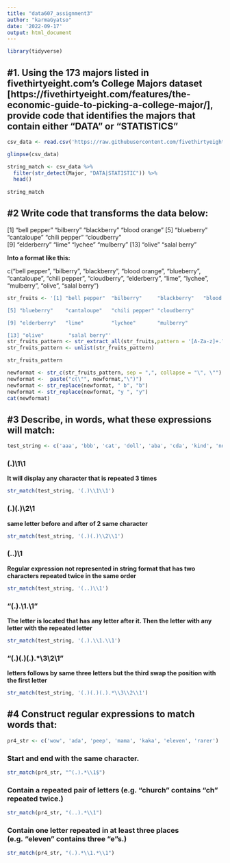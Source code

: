 ```yaml
---
title: "data607_assignment3"
author: "karmaGyatso"
date: '2022-09-17'
output: html_document
---
```

```r
library(tidyverse)
```

## #1. Using the 173 majors listed in fivethirtyeight.com’s College Majors dataset [https://fivethirtyeight.com/features/the-economic-guide-to-picking-a-college-major/], provide code that identifies the majors that contain either "DATA" or "STATISTICS"
```r
csv_data <- read.csv('https://raw.githubusercontent.com/fivethirtyeight/data/master/college-majors/grad-students.csv')

glimpse(csv_data)
```
```r
string_match <- csv_data %>% 
  filter(str_detect(Major, "DATA|STATISTIC")) %>%
  head()
  
string_match
```

## #2 Write code that transforms the data below:
[1] "bell pepper"  "bilberry"     "blackberry"   "blood orange"
[5] "blueberry"    "cantaloupe"   "chili pepper" "cloudberry"  
[9] "elderberry"   "lime"         "lychee"       "mulberry" 
[13] "olive"        "salal berry"

**Into a format like this:**

c("bell pepper", "bilberry", "blackberry", "blood orange", "blueberry", "cantaloupe", "chili pepper", "cloudberry", "elderberry", "lime", "lychee", "mulberry", "olive", "salal berry")

```r
str_fruits <- '[1] "bell pepper"  "bilberry"     "blackberry"   "blood orange"

[5] "blueberry"    "cantaloupe"   "chili pepper" "cloudberry"  

[9] "elderberry"   "lime"         "lychee"       "mulberry"    

[13] "olive"        "salal berry"'
str_fruits_pattern <- str_extract_all(str_fruits,pattern = '[A-Za-z]+.?[A-Za-z]+')
str_fruits_pattern <- unlist(str_fruits_pattern)

str_fruits_pattern 
```

```r
newformat <- str_c(str_fruits_pattern, sep = ",", collapse = "\", \"")
newformat <-  paste("c(\"", newformat,"\")")
newformat <- str_replace(newformat, " b", "b")
newformat <- str_replace(newformat, "y ", "y")
cat(newformat)
```

## #3 Describe, in words, what these expressions will match:

```r
test_string <- c('aaa', 'bbb', 'cat', 'doll', 'aba', 'cda', 'kind', 'noon', 'moon','byby', 'axaxa','racecar')
```

### (.)\1\1
**It will display any character that is repeated 3 times  **

```r
str_match(test_string, '(.)\\1\\1')
```



### (.)(.)\\2\\1

**same letter before and after of 2 same character**
```r
str_match(test_string, '(.)(.)\\2\\1')
```

### (..)\1
**Regular expression not represented in string format that has two characters repeated twice in the same order**
```r
str_match(test_string, '(..)\\1')
```

### "(.).\\1.\\1"
**The letter is located that has any letter after it. Then the letter with any letter with the repeated letter**
```r
str_match(test_string, '(.).\\1.\\1')
```

### "(.)(.)(.).*\\3\\2\\1"
**letters follows by same three letters but the third swap the position with the first letter**
```r
str_match(test_string, '(.)(.)(.).*\\3\\2\\1')

```

## #4 Construct regular expressions to match words that:

```r
pr4_str <- c('wow', 'ada', 'peep', 'mama', 'kaka', 'eleven', 'rarer')
```

### Start and end with the same character. 

```r
str_match(pr4_str, "^(.).*\\1$")
```

### Contain a repeated pair of letters (e.g. “church” contains “ch” repeated twice.) 

```r
str_match(pr4_str, "(..).*\\1")
```

### Contain one letter repeated in at least three places (e.g. “eleven” contains three “e”s.) 

```r
str_match(pr4_str, "(.).*\\1.*\\1")

```

